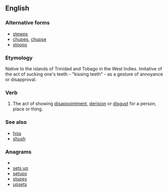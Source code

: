 ==English==

===Alternative forms===
* [[stewps]]
* [[chupes]], [[chupse]]
* [[stoops]]

===Etymology===
Native to the islands of Trinidad and Tobago in the West Indies. Imitative of the act of sucking one's teeth - "kissing teeth" - as a gesture of annoyance or disapproval.

===Verb===
{{en-verb|steupses|steupsing|steupsed}}

# {{dialect|onomatopoeia}} The act of showing [[disappointment]], [[derision]] or [[disgust]] for a person, place or thing.

===See also===
* [[hiss]]
* [[shush]]

===Anagrams===
* {{alphagram|epsstu}}
* [[sets up#English|sets up]]
* [[setups#English|setups]]
* [[stupes#English|stupes]]
* [[upsets#English|upsets]]